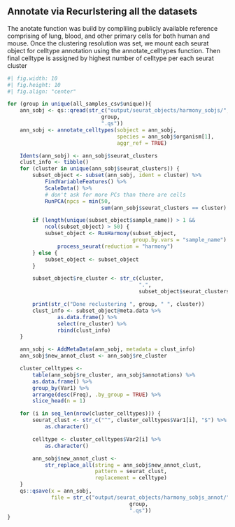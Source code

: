 ## Annotate via Recurlstering all the datasets
The anotate function was build by compliling publicly available reference
comprising of lung, blood, and other primary cells for both human and mouse.
Once the clustering resolution was set, we mount each seurat object for
celltype annotation using the annotate_celltypes function. Then final celltype is
assigned by highest number of celltype per each seurat cluster
```r
#| fig.width: 10
#| fig.height: 10
#| fig.align: "center"

for (group in unique(all_samples_csv$unique)){
    ann_sobj <- qs::qread(str_c("output/seurat_objects/harmony_sobjs/",
                              group,
                              ".qs"))
    ann_sobj <- annotate_celltypes(sobject = ann_sobj,
                                   species = ann_sobj$organism[1],
                                   aggr_ref = TRUE)

    Idents(ann_sobj) <- ann_sobj$seurat_clusters
    clust_info <- tibble()
    for (cluster in unique(ann_sobj$seurat_clusters)) {
        subset_object <- subset(ann_sobj, ident = cluster) %>%
            FindVariableFeatures() %>%
            ScaleData() %>%
            # don't ask for more PCs than there are cells
            RunPCA(npcs = min(50,
                              sum(ann_sobj$seurat_clusters == cluster) - 1))

        if (length(unique(subset_object$sample_name)) > 1 &&
            ncol(subset_object) > 50) {
            subset_object <- RunHarmony(subset_object,
                                        group.by.vars = "sample_name") %>%
                process_seurat(reduction = "harmony")
        } else {
            subset_object <- subset_object
        }

        subset_object$re_cluster <- str_c(cluster,
                                          ".",
                                          subset_object$seurat_clusters)

        print(str_c("Done reclustering ", group, " ", cluster))
        clust_info <- subset_object@meta.data %>%
                as.data.frame() %>%
                select(re_cluster) %>%
                rbind(clust_info)
    }

    ann_sobj <- AddMetaData(ann_sobj, metadata = clust_info)
    ann_sobj$new_annot_clust <- ann_sobj$re_cluster

    cluster_celltypes <-
        table(ann_sobj$re_cluster, ann_sobj$annotations) %>%
        as.data.frame() %>%
        group_by(Var1) %>%
        arrange(desc(Freq), .by_group = TRUE) %>%
        slice_head(n = 1)

    for (i in seq_len(nrow(cluster_celltypes))) {
        seurat_clust <- str_c("^", cluster_celltypes$Var1[i], "$") %>%
            as.character()

        celltype <- cluster_celltypes$Var2[i] %>%
            as.character()

        ann_sobj$new_annot_clust <-
            str_replace_all(string = ann_sobj$new_annot_clust,
                            pattern = seurat_clust,
                            replacement = celltype)
    }
    qs::qsave(x = ann_sobj,
              file = str_c("output/seurat_objects/harmony_sobjs_annot/",
                                       group,
                                       ".qs"))
}
```

